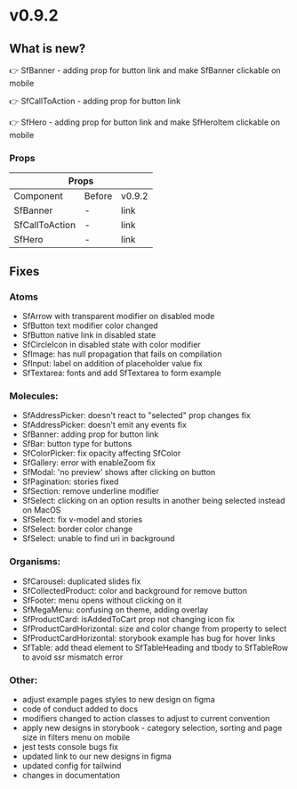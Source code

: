 
<Meta title="Releases/v0.9.2/Change log" />

# v0.9.2

## What is new?

👉 SfBanner - adding prop for button link and make SfBanner clickable on mobile

👉 SfCallToAction - adding prop for button link

👉 SfHero - adding prop for button link and make SfHeroItem clickable on mobile

### Props

<table>
  <thead>
    <tr>
      <th colspan="3">Props</th>
    </tr>
  </thead>
  <tbody>
    <tr>
      <td>Component</td>
      <td>Before</td>
      <td>v0.9.2</td>
    </tr>
    <tr>
      <td>SfBanner</td>
      <td>-</td>
      <td>link</td>
    </tr>
    <tr>
      <td>SfCallToAction</td>
      <td>-</td>
      <td>link</td>
    </tr>
    <tr>
      <td>SfHero</td>
      <td>-</td>
      <td>link</td>
    </tr>
  </tbody>
</table>

## Fixes

### Atoms

- SfArrow with transparent modifier on disabled mode
- SfButton text modifier color changed
- SfButton native link in disabled state
- SfCircleIcon in disabled state with color modifier
- SfImage: has null propagation that fails on compilation
- SfInput: label on addition of placeholder value fix
- SfTextarea: fonts and add SfTextarea to form example

### Molecules:

- SfAddressPicker: doesn't react to "selected" prop changes fix
- SfAddressPicker: doesn't emit any events fix
- SfBanner: adding prop for button link
- SfBar: button type for buttons
- SfColorPicker: fix opacity affecting SfColor
- SfGallery: error with enableZoom fix
- SfModal: 'no preview' shows after clicking on button
- SfPagination: stories fixed
- SfSection: remove underline modifier
- SfSelect: clicking on an option results in another being selected instead on MacOS
- SfSelect: fix v-model and stories
- SfSelect: border color change
- SfSelect: unable to find uri in background

### Organisms:

- SfCarousel: duplicated slides fix
- SfCollectedProduct: color and background for remove button
- SfFooter: menu opens without clicking on it
- SfMegaMenu: confusing on theme, adding overlay
- SfProductCard: isAddedToCart prop not changing icon fix
- SfProductCardHorizontal: size and color change from property to select
- SfProductCardHorizontal: storybook example has bug for hover links
- SfTable: add thead element to SfTableHeading and tbody to SfTableRow to avoid ssr mismatch error

### Other:

- adjust example pages styles to new design on figma
- code of conduct added to docs
- modifiers changed to action classes to adjust to current convention
- apply new designs in storybook - category selection, sorting and page size in filters menu on mobile
- jest tests console bugs fix
- updated link to our new designs in figma
- updated config for tailwind
- changes in documentation
